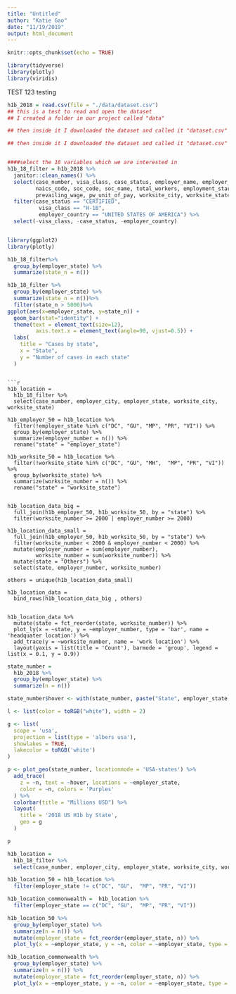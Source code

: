 ```yaml
---
title: "Untitled"
author: "Katie Gao"
date: "11/19/2019"
output: html_document
---
```


```r
knitr::opts_chunk$set(echo = TRUE)

library(tidyverse)
library(plotly)
library(viridis)
```

TEST 123
testing 

```r
h1b_2018 = read.csv(file = "./data/dataset.csv")  
## this is a test to read and open the dataset
## I created a folder in our project called "data" 

## then inside it I downloaded the dataset and called it "dataset.csv" 

## then inside it I downloaded the dataset and called it "dataset.csv"


####select the 16 variables which we are interested in
h1b_18_filter = h1b_2018 %>% 
  janitor::clean_names() %>% 
  select(case_number, visa_class, case_status, employer_name, employer_country, employer_city, employer_state,
         naics_code, soc_code, soc_name, total_workers, employment_start_date, employment_end_date, full_time_position,
         prevailing_wage, pw_unit_of_pay, worksite_city, worksite_state, h1b_dependent) %>%
  filter(case_status == "CERTIFIED",
          visa_class == "H-1B",
          employer_country == "UNITED STATES OF AMERICA") %>% 
  select(-visa_class, -case_status, -employer_country)



```

```r
library(ggplot2)
library(plotly)
```

```r
h1b_18_filter%>%
  group_by(employer_state) %>%
  summarize(state_n = n())
```


```r
h1b_18_filter %>%
  group_by(employer_state) %>%
  summarize(state_n = n())%>%
  filter(state_n > 5000)%>%
ggplot(aes(x=employer_state, y=state_n)) +
  geom_bar(stat="identity") +
  theme(text = element_text(size=12),
         axis.text.x = element_text(angle=90, vjust=0.5)) +
  labs(
    title = "Cases by state",
    x = "State",
    y = "Number of cases in each state"
  )
```
```

```r
h1b_location =
  h1b_18_filter %>% 
  select(case_number, employer_city, employer_state, worksite_city, worksite_state) 

h1b_employer_50 = h1b_location %>% 
  filter(!employer_state %in% c("DC", "GU", "MP", "PR", "VI")) %>% 
  group_by(employer_state) %>% 
  summarize(employer_number = n()) %>% 
  rename("state" = "employer_state")

h1b_worksite_50 = h1b_location %>% 
  filter(!worksite_state %in% c("DC", "GU", "MH",  "MP", "PR", "VI")) %>% 
  group_by(worksite_state) %>% 
  summarize(worksite_number = n()) %>% 
  rename("state" = "worksite_state")


h1b_location_data_big = 
  full_join(h1b_employer_50, h1b_worksite_50, by = "state") %>% 
  filter(worksite_number >= 2000 | employer_number >= 2000) 
  
h1b_location_data_small =
  full_join(h1b_employer_50, h1b_worksite_50, by = "state") %>% 
  filter(worksite_number < 2000 & employer_number < 2000) %>% 
  mutate(employer_number = sum(employer_number),
         worksite_number = sum(worksite_number)) %>% 
  mutate(state = "Others") %>% 
  select(state, employer_number, worksite_number) 

others = unique(h1b_location_data_small) 

h1b_location_data = 
  bind_rows(h1b_location_data_big , others)
  

h1b_location_data %>% 
  mutate(state = fct_reorder(state, worksite_number)) %>% 
  plot_ly(x = ~state, y = ~employer_number, type = 'bar', name = 'headquater location') %>% 
  add_trace(y = ~worksite_number, name = 'work location') %>%
  layout(yaxis = list(title = 'Count'), barmode = 'group', legend = list(x = 0.1, y = 0.9))

```

```r
state_number = 
  h1b_2018 %>%
  group_by(employer_state) %>%
  summarize(n = n())

state_number$hover <- with(state_number, paste("State", employer_state, "<br>", "Number", n))

l <- list(color = toRGB("white"), width = 2)

g <- list(
  scope = 'usa',
  projection = list(type = 'albers usa'),
  showlakes = TRUE,
  lakecolor = toRGB('white')
)

p <- plot_geo(state_number, locationmode = 'USA-states') %>%
  add_trace(
    z = ~n, text = ~hover, locations = ~employer_state,
    color = ~n, colors = 'Purples'
  ) %>%
  colorbar(title = "Millions USD") %>%
  layout(
    title = '2018 US H1b by State',
    geo = g
  )

p
```



```r
h1b_location =
  h1b_18_filter %>% 
  select(case_number, employer_city, employer_state, worksite_city, worksite_state) 

h1b_location_50 = h1b_location %>% 
  filter(employer_state != c("DC", "GU",  "MP", "PR", "VI"))

h1b_location_commonwealth =  h1b_location %>% 
  filter(employer_state == c("DC", "GU",  "MP", "PR", "VI"))

h1b_location_50 %>% 
  group_by(employer_state) %>% 
  summarize(n = n()) %>% 
  mutate(employer_state = fct_reorder(employer_state, n)) %>% 
  plot_ly(x = ~employer_state, y = ~n, color = ~employer_state, type = "bar")

h1b_location_commonwealth %>% 
  group_by(employer_state) %>% 
  summarize(n = n()) %>% 
  mutate(employer_state = fct_reorder(employer_state, n)) %>% 
  plot_ly(x = ~employer_state, y = ~n, color = ~employer_state, type = "bar")

```





